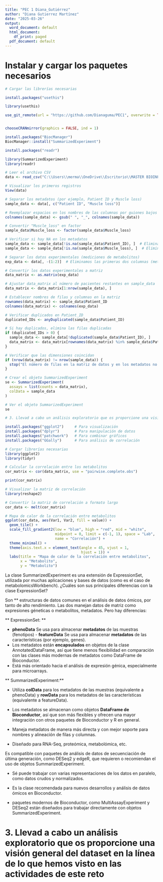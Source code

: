 ---
title: "PEC 1 Diana_Gutiérrez"
author: "Diana Gutierrez Martínez"
date: "2025-03-26"
output:
  word_document: default
  html_document:
    df_print: paged
  pdf_document: default
---

# Instalar y cargar los paquetes necesarios

```{r}
# Cargar las librerías necesarias

install.packages("usethis")

library(usethis)

use_git_remote(url = "https://github.com/Dianaguma/PEC1", overwrite = TRUE)


chooseCRANmirror(graphics = FALSE, ind = 1)

install.packages("BiocManager")
BiocManager::install("SummarizedExperiment")

install.packages("readr")

library(SummarizedExperiment)
library(readr)

# Leer el archivo CSV
data <- read_csv("C:\\Users\\merma\\OneDrive\\Escritorio\\MASTER BIOINFORMATICA\\analisis de datos omicos\\PEC1\\human_cachexia.csv")

# Visualizar los primeros registros
View(data)

# Separar los metadatos (por ejemplo, Patient ID y Muscle loss)
sample_data <- data[, c("Patient ID", "Muscle loss")]

# Reemplazar espacios en los nombres de las columnas por guiones bajos
colnames(sample_data) <- gsub(" ", "_", colnames(sample_data))

# Convertir "Muscle_loss" en factor
sample_data$Muscle_loss <- factor(sample_data$Muscle_loss)

# Verificar si hay NA en los metadatos
sample_data <- sample_data[!is.na(sample_data$Patient_ID), ]  # Eliminar filas sin Patient_ID
sample_data <- sample_data[!is.na(sample_data$Muscle_loss), ]  # Eliminar filas sin Muscle_loss

# Separar los datos experimentales (mediciones de metabolitos)
exp_data <- data[, -(1:2)]  # Eliminamos las primeras dos columnas (metadatos)

# Convertir los datos experimentales a matriz
data_matrix <- as.matrix(exp_data)

# Ajustar data_matrix al número de pacientes restantes en sample_data
data_matrix <- data_matrix[1:nrow(sample_data), ]

# Establecer nombres de filas y columnas en la matriz
rownames(data_matrix) <- sample_data$Patient_ID
colnames(data_matrix) <- colnames(exp_data)

# Verificar duplicados en Patient_ID
duplicated_IDs <- anyDuplicated(sample_data$Patient_ID)

# Si hay duplicados, elimina las filas duplicadas
if (duplicated_IDs > 0) {
  sample_data <- sample_data[!duplicated(sample_data$Patient_ID), ]
  data_matrix <- data_matrix[rownames(data_matrix) %in% sample_data$Patient_ID, ]
}

# Verificar que las dimensiones coincidan
if (nrow(data_matrix) != nrow(sample_data)) {
  stop("El número de filas en la matriz de datos y en los metadatos no coincide")
}

# Crear el objeto SummarizedExperiment
se <- SummarizedExperiment(
  assays = list(counts = data_matrix),
  colData = sample_data
)

# Ver el objeto SummarizedExperiment
se

# 3. Llevad a cabo un análisis exploratorio que os proporcione una visión general del dataset en la línea de lo que hemos visto en las actividades de este reto

install.packages("ggplot2")     # Para visualización
install.packages("dplyr")       # Para manipulación de datos
install.packages("patchwork")   # Para combinar gráficos
install.packages("GGally")      # Para análisis de correlación

# Cargar librerías necesarias
library(ggplot2)
library(tidyr)

# Calcular la correlación entre los metabolitos
cor_matrix <- cor(data_matrix, use = "pairwise.complete.obs")

print(cor_matrix)

# Visualizar la matriz de correlación
library(reshape2)

# Convertir la matriz de correlación a formato largo
cor_data <- melt(cor_matrix)

# Mapa de calor de la correlación entre metabolitos
ggplot(cor_data, aes(Var1, Var2, fill = value)) +
  geom_tile() +
  scale_fill_gradient2(low = "blue", high = "red", mid = "white", 
                       midpoint = 0, limit = c(-1, 1), space = "Lab", 
                       name = "Correlación") +
  theme_minimal() +
  theme(axis.text.x = element_text(angle = 45, vjust = 1, 
                                   hjust = 1)) +
  labs(title = "Mapa de calor de la correlación entre metabolitos",
       x = "Metabolito", 
       y = "Metabolito")


```
La clase SummarizedExperiment es una extensión de ExpressionSet, utilizada por muchas aplicaciones y bases de datos (como es el caso de metabolomicsWorkbench). ¿Cuáles son sus principales diferencias con la clase ExpressionSet?

Son ** estructuras de datos comunes en el análisis de datos ómicos, por tanto de alto rendimiento. Las dos manejan datos de matriz como expresiones géneticas o metabolitos, metadatos. Pero hay diferencias: 

** ExpressionSet: **

- \textcolor{red}{1} **phenoData** Se usa para almacenar **metadatos** de las muestras (fenotipos) - \textcolor{red}{2} **featureData** Se usa para almacenar **metadatos** de las características (por ejemplo, genes).
- Los metadatos están **encapsulados** en objetos de la clase AnnotatedDataFrame, así que tiene menos flexibilidad en comparación con las clases más modernas de metadatos como DataFrame de Bioconductor.
- Está más orientado hacia el análisis de expresión génica, especialmente para microarrays.

** SummarizedExperiment:**

- \textcolor{red}{1} Utiliza **colData** para los metadatos de las muestras (equivalente a phenoData) y **rowData** para los metadatos de las características (equivalente a featureData).

- \textcolor{red}{2}Los metadatos se almacenan como objetos **DataFrame de Bioconductor**, así que son más flexibles y ofrecen una mayor integración con otros paquetes de Bioconductor y R en general.

- \textcolor{red}{3} Maneja metadatos de manera más directa y con mejor soporte para nombres y alineación de filas y columnas.

- Diseñado para RNA-Seq, proteómica, metabolómica, etc.

Es compatible con paquetes de análisis de datos de secuenciación de última generación, como DESeq2 y edgeR, que requieren o recomiendan el uso de objetos SummarizedExperiment.

- Sé puede trabajar con varias representaciones de los datos en paralelo, como datos crudos y normalizados.

- Es la clase recomendada para nuevos desarrollos y análisis de datos ómicos en Bioconductor.

- paquetes modernos de Bioconductor, como MultiAssayExperiment y DESeq2 están diseñados para trabajar directamente con objetos SummarizedExperiment.

# 3. Llevad a cabo un análisis exploratorio que os proporcione una visión general del dataset en la línea de lo que hemos visto en las actividades de este reto



